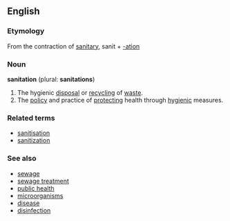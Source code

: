 {{wikipedia}}
==English==

===Etymology===
From the contraction of [[sanitary]], sanit + [[-ation]]

===Noun===
'''sanitation''' (plural: '''sanitations''')

# The hygienic [[disposal]] or [[recycling]] of [[waste]].
# The [[policy]] and practice of [[protect]]ing health through [[hygienic]] measures.

===Related terms=== <!-- Morphologically related, non-derived terms, and not in the etymology -->
*[[sanitisation]]
*[[sanitization]]

===See also===
*[[sewage]]
*[[sewage treatment]]
*[[public health]]
*[[microorganisms]]
*[[disease]]
*[[disinfection]]